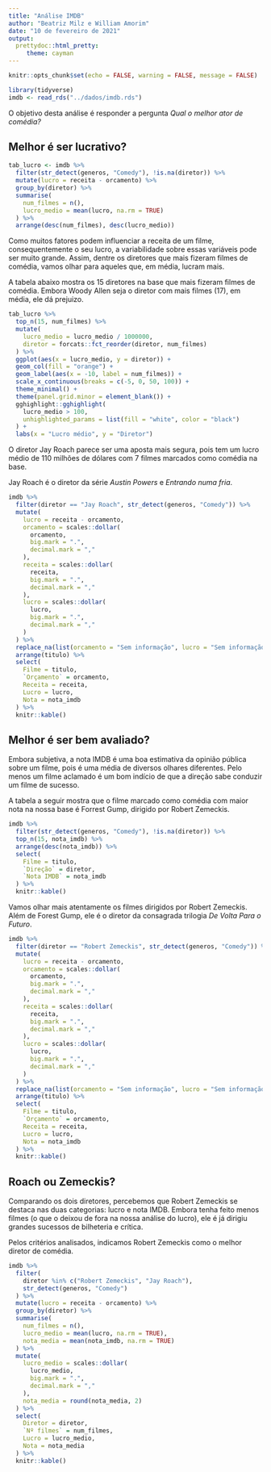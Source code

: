 ```yaml
---
title: "Análise IMDB"
author: "Beatriz Milz e William Amorim"
date: "10 de fevereiro de 2021"
output: 
  prettydoc::html_pretty:
     theme: cayman
---
```


```r
knitr::opts_chunk$set(echo = FALSE, warning = FALSE, message = FALSE)
```

```r
library(tidyverse)
imdb <- read_rds("../dados/imdb.rds")
```


O objetivo desta análise é responder a pergunta *Qual o melhor ator de comédia?*

## Melhor é ser lucrativo?

```r
tab_lucro <- imdb %>% 
  filter(str_detect(generos, "Comedy"), !is.na(diretor)) %>% 
  mutate(lucro = receita - orcamento) %>% 
  group_by(diretor) %>% 
  summarise(
    num_filmes = n(),
    lucro_medio = mean(lucro, na.rm = TRUE)
  ) %>% 
  arrange(desc(num_filmes), desc(lucro_medio))
```

Como muitos fatores podem influenciar a receita de um filme, consequentemente o seu lucro, a variabilidade sobre essas variáveis pode ser muito grande. Assim, dentre os diretores que mais fizeram filmes de comédia, vamos olhar para aqueles que, em média, lucram mais.

A tabela abaixo mostra os 15 diretores na base que mais fizeram filmes de comédia. Embora Woody Allen seja o diretor com mais filmes (17), em média, ele dá prejuizo. 

```r
tab_lucro %>% 
  top_n(15, num_filmes) %>% 
  mutate(
    lucro_medio = lucro_medio / 1000000,
    diretor = forcats::fct_reorder(diretor, num_filmes)
  ) %>% 
  ggplot(aes(x = lucro_medio, y = diretor)) +
  geom_col(fill = "orange") +
  geom_label(aes(x = -10, label = num_filmes)) +
  scale_x_continuous(breaks = c(-5, 0, 50, 100)) +
  theme_minimal() +
  theme(panel.grid.minor = element_blank()) +
  gghighlight::gghighlight(
    lucro_medio > 100,
    unhighlighted_params = list(fill = "white", color = "black")
  ) +
  labs(x = "Lucro médio", y = "Diretor")
```

O diretor Jay Roach parece ser uma aposta mais segura, pois tem um lucro médio de 110 milhões de dólares com 7 filmes marcados como comédia na base. 

Jay Roach é o diretor da série *Austin Powers* e *Entrando numa fria*.

```r
imdb %>% 
  filter(diretor == "Jay Roach", str_detect(generos, "Comedy")) %>% 
  mutate(
    lucro = receita - orcamento,
    orcamento = scales::dollar(
      orcamento, 
      big.mark = ".",
      decimal.mark = ","
    ),
    receita = scales::dollar(
      receita, 
      big.mark = ".",
      decimal.mark = ","
    ),
    lucro = scales::dollar(
      lucro, 
      big.mark = ".",
      decimal.mark = ","
    )
  ) %>% 
  replace_na(list(orcamento = "Sem informação", lucro = "Sem informação")) %>% 
  arrange(titulo) %>% 
  select(
    Filme = titulo,
    `Orçamento` = orcamento,
    Receita = receita,
    Lucro = lucro,
    Nota = nota_imdb
  ) %>% 
  knitr::kable()
```

## Melhor é ser bem avaliado?

Embora subjetiva, a nota IMDB é uma boa estimativa da opinião pública sobre um filme, pois é uma média de diversos olhares diferentes. Pelo menos um filme aclamado é um bom indício de que a direção sabe conduzir um filme de sucesso.

A tabela a seguir mostra que o filme marcado como comédia com maior nota na nossa base é Forrest Gump, dirigido por Robert Zemeckis.

```r
imdb %>% 
  filter(str_detect(generos, "Comedy"), !is.na(diretor)) %>%
  top_n(15, nota_imdb) %>% 
  arrange(desc(nota_imdb)) %>% 
  select(
    Filme = titulo,
    `Direção` = diretor,
    `Nota IMDB` = nota_imdb
  ) %>% 
  knitr::kable()
```

Vamos olhar mais atentamente os filmes dirigidos por Robert Zemeckis. Além de Forest Gump, ele é o diretor da consagrada trilogia *De Volta Para o Futuro*.

```r
imdb %>% 
  filter(diretor == "Robert Zemeckis", str_detect(generos, "Comedy")) %>% 
  mutate(
    lucro = receita - orcamento,
    orcamento = scales::dollar(
      orcamento, 
      big.mark = ".",
      decimal.mark = ","
    ),
    receita = scales::dollar(
      receita, 
      big.mark = ".",
      decimal.mark = ","
    ),
    lucro = scales::dollar(
      lucro, 
      big.mark = ".",
      decimal.mark = ","
    )
  ) %>% 
  replace_na(list(orcamento = "Sem informação", lucro = "Sem informação")) %>% 
  arrange(titulo) %>% 
  select(
    Filme = titulo,
    `Orçamento` = orcamento,
    Receita = receita,
    Lucro = lucro,
    Nota = nota_imdb
  ) %>% 
  knitr::kable()
```


## Roach ou Zemeckis?

Comparando os dois diretores, percebemos que Robert Zemeckis se destaca nas duas categorias: lucro e nota IMDB. Embora tenha feito menos filmes (o que o deixou de fora na nossa análise do lucro), ele é já dirigiu grandes sucessos de bilheteria e crítica. 

Pelos critérios analisados, indicamos Robert Zemeckis como o melhor diretor de comédia.

```r
imdb %>% 
  filter(
    diretor %in% c("Robert Zemeckis", "Jay Roach"), 
    str_detect(generos, "Comedy")
  ) %>% 
  mutate(lucro = receita - orcamento) %>% 
  group_by(diretor) %>% 
  summarise(
    num_filmes = n(),
    lucro_medio = mean(lucro, na.rm = TRUE),
    nota_media = mean(nota_imdb, na.rm = TRUE)
  ) %>% 
  mutate(
    lucro_medio = scales::dollar(
      lucro_medio, 
      big.mark = ".",
      decimal.mark = ","
    ),
    nota_media = round(nota_media, 2)
  ) %>% 
  select(
    Diretor = diretor,
    `Nº filmes` = num_filmes,
    Lucro = lucro_medio,
    Nota = nota_media
  ) %>% 
  knitr::kable()
```

